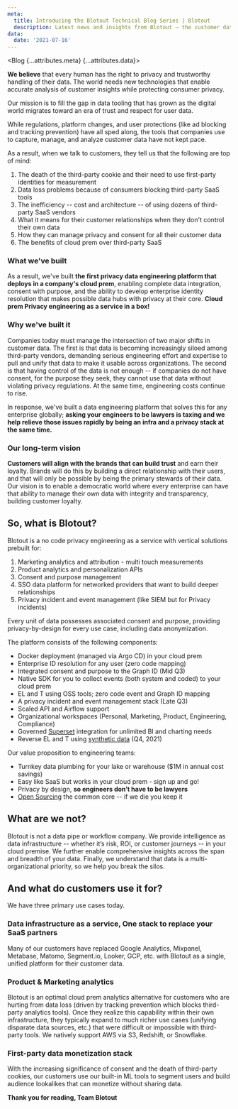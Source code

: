```yaml
---
meta:
  title: Introducing the Blotout Technical Blog Series | Blotout
  description: Latest news and insights from Blotout — the customer data platform reimagined for the trusted enterprise.
data:
  date: '2021-07-16'
---
```



<Blog {...attributes.meta} {...attributes.data}>

**We believe** that every human has the right to privacy and trustworthy handling of their data. The world needs new technologies that enable accurate analysis of customer insights while protecting consumer privacy.

Our mission is to fill the gap in data tooling that has grown as the digital world migrates toward an era of trust and respect for user data.

While regulations, platform changes, and user protections (like ad blocking and tracking prevention) have all sped along, the tools that companies use to capture, manage, and analyze customer data have not kept pace.

As a result, when we talk to customers, they tell us that the following are top of mind:

1. The death of the third-party cookie and their need to use first-party identities for measurement
2. Data loss problems because of consumers blocking third-party SaaS tools
3. The inefficiency -- cost and architecture -- of using dozens of third-party SaaS vendors
4. What it means for their customer relationships when they don't control their own data
5. How they can manage privacy and consent for all their customer data
6. The benefits of cloud prem over third-party SaaS

### What we've built

As a result, we've built **the first privacy data engineering platform that deploys in a company's cloud prem**, enabling complete data integration, consent with purpose, and the ability to develop enterprise identity resolution that makes possible data hubs with privacy at their core. **Cloud prem Privacy engineering as a service in a box!**

### Why we've built it

Companies today must manage the intersection of two major shifts in customer data. The first is that data is becoming increasingly siloed among third-party vendors, demanding serious engineering effort and expertise to pull and unify that data to make it usable across organizations. The second is that having control of the data is not enough -- if companies do not have consent, for the purpose they seek, they cannot use that data without violating privacy regulations. At the same time, engineering costs continue to rise.

In response, we've built a data engineering platform that solves this for any enterprise globally; **asking your engineers to be lawyers is taxing and we help relieve those issues rapidly by being an infra and a privacy stack at the same time.**

### Our long-term vision

**Customers will align with the brands that can build trust** and earn their loyalty.
Brands will do this by building a direct relationship with their users, and that will only be possible by being the primary stewards of their data.
Our vision is to enable a democratic world where every enterprise can have that ability to manage their own data with integrity and transparency, building customer loyalty.

## So, what is Blotout?

Blotout is a no code privacy engineering as a service with vertical solutions prebuilt for:

1. Marketing analytics and attribution - multi touch measurements
2. Product analytics and personalization APIs
3. Consent and purpose management
4. SSO data platform for networked providers that want to build deeper relationships
5. Privacy incident and event management (like SIEM but for Privacy incidents)

Every unit of data possesses associated consent and purpose, providing privacy-by-design for every use case, including data anonymization.

The platform consists of the following components:

- Docker deployment (managed via Argo CD) in your cloud prem
- Enterprise ID resolution for any user (zero code mapping)
- Integrated consent and purpose to the Graph ID (Mid Q3)
- Native SDK for you to collect events (both system and coded) to your cloud prem
- EL and T using OSS tools; zero code event and Graph ID mapping
- A privacy incident and event management stack (Late Q3)
- Scaled API and Airflow support
- Organizational workspaces (Personal, Marketing, Product, Engineering, Compliance)
- Governed [Superset](https://superset.apache.org/) integration for unlimited BI and charting needs
- Reverse EL and T using [synthetic data](https://en.wikipedia.org/wiki/Synthetic_data) (Q4, 2021)

Our value proposition to engineering teams:

- Turnkey data plumbing for your lake or warehouse ($1M in annual cost savings)
- Easy like SaaS but works in your cloud prem - sign up and go!
- Privacy by design, **so engineers don’t have to be lawyers**
- [Open Sourcing](https://github.com/blotoutio) the common core -- if we die you keep it

## What are we not?

Blotout is not a data pipe or workflow company. We provide intelligence as data infrastructure -- whether it’s risk, ROI, or customer journeys -- in your cloud premise. We further enable comprehensive insights across the span and breadth of your data. Finally, we understand that data is a multi-organizational priority, so we help you break the silos.

## And what do customers use it for?

We have three primary use cases today.

### Data infrastructure as a service, One stack to replace your SaaS partners

Many of our customers have replaced Google Analytics, Mixpanel, Metabase, Matomo, Segment.io, Looker, GCP, etc. with Blotout as a single, unified platform for their customer data.

### Product & Marketing analytics

Blotout is an optimal cloud prem analytics alternative for customers who are hurting from data loss (driven by tracking prevention which blocks third-party analytics tools). Once they realize this capability within their own infrastructure, they typically expand to much richer use cases (unifying disparate data sources, etc.) that were difficult or impossible with third-party tools. We natively support AWS via S3, Redshift, or Snowflake.

### First-party data monetization stack

With the increasing significance of consent and the death of third-party cookies, our customers use our built-in ML tools to segment users and build audience lookalikes that can monetize without sharing data.

**Thank you for reading,
Team Blotout**

</Blog>
